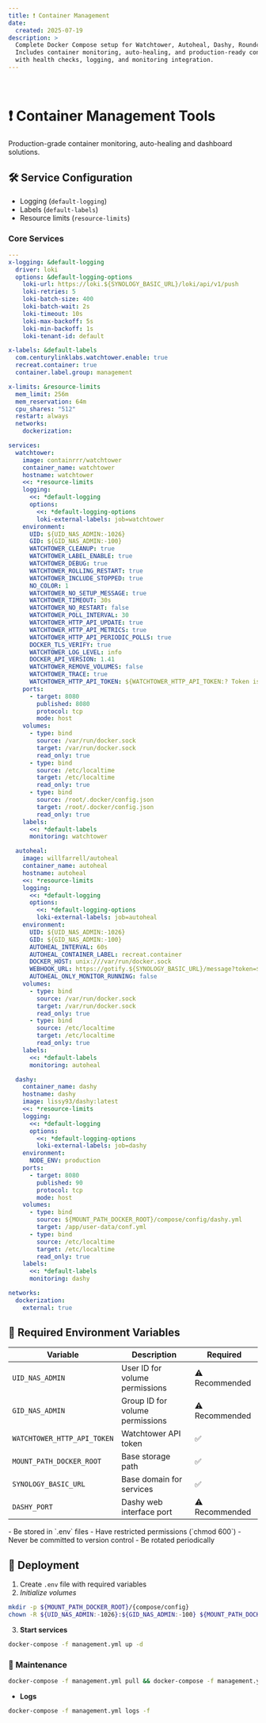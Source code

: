 ```yaml
---
title: ❗ Container Management
date:
  created: 2025-07-19
description: >
  Complete Docker Compose setup for Watchtower, Autoheal, Dashy, Roundcube, and Guacamole.
  Includes container monitoring, auto-healing, and production-ready configuration
  with health checks, logging, and monitoring integration.
---
```


<br />

# ❗ Container Management Tools


Production-grade container monitoring, auto-healing and dashboard solutions.

## 🛠️ Service Configuration

- Logging (`default-logging`)
- Labels (`default-labels`)
- Resource limits (`resource-limits`)

### Core Services

```yaml copy showLineNumbers filename="management.yml"
---
x-logging: &default-logging
  driver: loki
  options: &default-logging-options
    loki-url: https://loki.${SYNOLOGY_BASIC_URL}/loki/api/v1/push
    loki-retries: 5
    loki-batch-size: 400
    loki-batch-wait: 2s
    loki-timeout: 10s
    loki-max-backoff: 5s
    loki-min-backoff: 1s
    loki-tenant-id: default

x-labels: &default-labels
  com.centurylinklabs.watchtower.enable: true
  recreat.container: true
  container.label.group: management

x-limits: &resource-limits
  mem_limit: 256m
  mem_reservation: 64m
  cpu_shares: "512"
  restart: always
  networks:
    dockerization:

services:
  watchtower:
    image: containrrr/watchtower
    container_name: watchtower
    hostname: watchtower
    <<: *resource-limits
    logging:
      <<: *default-logging
      options:
        <<: *default-logging-options
        loki-external-labels: job=watchtower
    environment:
      UID: ${UID_NAS_ADMIN:-1026} 
      GID: ${GID_NAS_ADMIN:-100}
      WATCHTOWER_CLEANUP: true
      WATCHTOWER_LABEL_ENABLE: true
      WATCHTOWER_DEBUG: true
      WATCHTOWER_ROLLING_RESTART: true
      WATCHTOWER_INCLUDE_STOPPED: true
      NO_COLOR: 1
      WATCHTOWER_NO_SETUP_MESSAGE: true
      WATCHTOWER_TIMEOUT: 30s
      WATCHTOWER_NO_RESTART: false
      WATCHTOWER_POLL_INTERVAL: 30
      WATCHTOWER_HTTP_API_UPDATE: true
      WATCHTOWER_HTTP_API_METRICS: true
      WATCHTOWER_HTTP_API_PERIODIC_POLLS: true
      DOCKER_TLS_VERIFY: true
      WATCHTOWER_LOG_LEVEL: info
      DOCKER_API_VERSION: 1.41
      WATCHTOWER_REMOVE_VOLUMES: false
      WATCHTOWER_TRACE: true
      WATCHTOWER_HTTP_API_TOKEN: ${WATCHTOWER_HTTP_API_TOKEN:? Token is missing}
    ports:
      - target: 8080
        published: 8080
        protocol: tcp
        mode: host
    volumes:
      - type: bind
        source: /var/run/docker.sock
        target: /var/run/docker.sock
        read_only: true
      - type: bind
        source: /etc/localtime
        target: /etc/localtime
        read_only: true
      - type: bind
        source: /root/.docker/config.json
        target: /root/.docker/config.json
        read_only: true
    labels:
      <<: *default-labels
      monitoring: watchtower

  autoheal:
    image: willfarrell/autoheal
    container_name: autoheal
    hostname: autoheal
    <<: *resource-limits
    logging:
      <<: *default-logging
      options:
        <<: *default-logging-options
        loki-external-labels: job=autoheal
    environment:
      UID: ${UID_NAS_ADMIN:-1026}
      GID: ${GID_NAS_ADMIN:-100}
      AUTOHEAL_INTERVAL: 60s
      AUTOHEAL_CONTAINER_LABEL: recreat.container
      DOCKER_HOST: unix:///var/run/docker.sock
      WEBHOOK_URL: https://gotify.${SYNOLOGY_BASIC_URL}/message?token=${WATCHTOWER_NOTIFICATION_GOTIFY_TOKEN}
      AUTOHEAL_ONLY_MONITOR_RUNNING: false
    volumes:
      - type: bind
        source: /var/run/docker.sock
        target: /var/run/docker.sock
        read_only: true
      - type: bind
        source: /etc/localtime
        target: /etc/localtime
        read_only: true
    labels:
      <<: *default-labels
      monitoring: autoheal

  dashy:
    container_name: dashy
    hostname: dashy
    image: lissy93/dashy:latest
    <<: *resource-limits
    logging:
      <<: *default-logging
      options:
        <<: *default-logging-options
        loki-external-labels: job=dashy
    environment:
      NODE_ENV: production
    ports:
      - target: 8080
        published: 90
        protocol: tcp
        mode: host
    volumes:
      - type: bind
        source: ${MOUNT_PATH_DOCKER_ROOT}/compose/config/dashy.yml
        target: /app/user-data/conf.yml
      - type: bind
        source: /etc/localtime
        target: /etc/localtime
        read_only: true
    labels:
      <<: *default-labels
      monitoring: dashy

networks:
  dockerization:
    external: true

```

## 🔐 Required Environment Variables

| Variable | Description | Required |
|----------|-------------|----------|
| `UID_NAS_ADMIN` | User ID for volume permissions | ⚠️ Recommended |
| `GID_NAS_ADMIN` | Group ID for volume permissions | ⚠️ Recommended |
| `WATCHTOWER_HTTP_API_TOKEN` | Watchtower API token | ✅ |
| `MOUNT_PATH_DOCKER_ROOT` | Base storage path | ✅ |
| `SYNOLOGY_BASIC_URL` | Base domain for services | ✅ |
| `DASHY_PORT` | Dashy web interface port | ⚠️ Recommended |


<Callout type="warning" title="Security Notice">
- Be stored in `.env` files
- Have restricted permissions (`chmod 600`)
- Never be committed to version control
- Be rotated periodically
</Callout>

## 🚀 Deployment

1. Create `.env` file with required variables
2. *Initialize volumes*
```bash copy showLineNumbers
mkdir -p ${MOUNT_PATH_DOCKER_ROOT}/{compose/config}
chown -R ${UID_NAS_ADMIN:-1026}:${GID_NAS_ADMIN:-100} ${MOUNT_PATH_DOCKER_ROOT}
```
3. **Start services**
```bash copy showLineNumbers
docker-compose -f management.yml up -d
```

### 🔄 Maintenance

```bash copy showLineNumbers
docker-compose -f management.yml pull && docker-compose -f management.yml up -d
```
- **Logs**
```bash copy showLineNumbers
docker-compose -f management.yml logs -f
```
